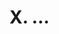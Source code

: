 
<!-- Note: change X below to the proper number for the SCS report. Also change X in the _bookdown.yml file to generate the appropriate figure numbering. -->

# X. ...

